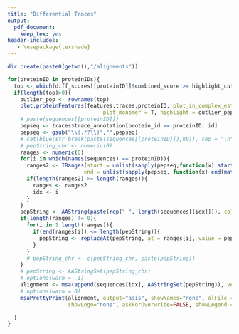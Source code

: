 ```yaml
---
title: "Differential Traces"
output: 
  pdf_document: 
    keep_tex: yes
header-includes:
   - \usepackage{texshade}
---
```


```r


dir.create(paste0(getwd(),"/alignments"))

for(proteinID in proteinIDs){
  top <- which(diff_scores[[proteinID]]$combined_score >= highlight_cutoff, arr.ind = TRUE)
  if(length(top)>0){ 
    outlier_pep <- rownames(top)
    plot.proteinFeatures(features,traces,proteinID, plot_in_complex_estimate = T,
                              plot_monomer = T, highlight = outlier_pep, legend = T)
    # paste(sequences[[proteinID]])
    pepseq <- traces$trace_annotation[protein_id == proteinID, id]
    pepseq <- gsub("\\(.*?\\)","",pepseq)
    # cat(blue(str_break(paste(sequences[[proteinID]]),80)), sep = "\n")
    # pepString_chr <- numeric(0)
    ranges <- numeric(0)
    for(i in which(names(sequences) == proteinID)){
      ranges2 <- IRanges(start = unlist(sapply(pepseq,function(x) start(matchPattern(sequences[[i]], pattern = x)))),
                        end = unlist(sapply(pepseq, function(x) end(matchPattern(sequences[[i]], pattern = x)))))
      if(length(ranges2) >= length(ranges)){
        ranges <- ranges2
        idx <- i
      }
    }
    pepString <- AAString(paste(rep("-", length(sequences[[idx]])), collapse = ""))
    if(length(ranges) != 0){
      for(i in 1:length(ranges)){
        if(end(ranges[i]) <= length(pepString)){
          pepString <- replaceAt(pepString, at = ranges[i], value = pepseq[i])
        }
      }
      # pepString_chr <- c(pepString_chr, paste(pepString))
    }
    # pepString <- AAStringSet(pepString_chr)
    # options(warn = -1)
    alignment <- msa(append(sequences[idx], AAStringSet(pepString)), verbose = F, method = "Muscle")
    # options(warn = 0)
    msaPrettyPrint(alignment, output="asis", showNames="none", alFile = paste0(getwd(),"/alignments/",proteinID,"alignment.fasta"),
                   showLogo="none", askForOverwrite=FALSE, showLegend = FALSE, verbose = F)

  }
}
```
